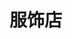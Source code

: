# 服饰店
<ScDailyConversation />
<br />
<Dialog>
# Excuse me. Do you have this [sweater/n.] in M?
#### Give me a minute. I'll check our computer to see if we still have one in [stock/n.].
#### That sweater comes in black and red. We only have the red one in M.
# I prefer black.
#### Let me check if our other [locations/n.] have the black one in M.
#### Our Smith Street store has the black one in M. Would you like me to have them send it here? It would take 3 days to get here.
# That would be great.
#### Please fill out this form, and you can come pick it up after Friday.
# OK. Thank you. Bye.
</Dialog>
